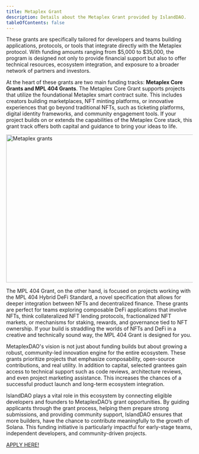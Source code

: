 ```yaml
---
title: Metaplex Grant
description: Details about the Metaplex Grant provided by IslandDAO.
tableOfContents: false
---
```



These grants are specifically tailored for developers and teams building applications, protocols, or tools that integrate directly with the Metaplex protocol. With funding amounts ranging from $5,000 to $35,000, the program is designed not only to provide financial support but also to offer technical resources, ecosystem integration, and exposure to a broader network of partners and investors.

At the heart of these grants are two main funding tracks: **Metaplex Core Grants and MPL 404 Grants**. The Metaplex Core Grant supports projects that utilize the foundational Metaplex smart contract suite. This includes creators building marketplaces, NFT minting platforms, or innovative experiences that go beyond traditional NFTs, such as ticketing platforms, digital identity frameworks, and community engagement tools. If your project builds on or extends the capabilities of the Metaplex Core stack, this grant track offers both capital and guidance to bring your ideas to life.

<Image src={grants3} alt="Metaplex grants" width="1000" height="400" />

The MPL 404 Grant, on the other hand, is focused on projects working with the MPL 404 Hybrid DeFi Standard, a novel specification that allows for deeper integration between NFTs and decentralized finance. These grants are perfect for teams exploring composable DeFi applications that involve NFTs, think collateralized NFT lending protocols, fractionalized NFT markets, or mechanisms for staking, rewards, and governance tied to NFT ownership. If your build is straddling the worlds of NFTs and DeFi in a creative and technically sound way, the MPL 404 Grant is designed for you.

MetaplexDAO's vision is not just about funding builds but about growing a robust, community-led innovation engine for the entire ecosystem. These grants prioritize projects that emphasize composability, open-source contributions, and real utility. In addition to capital, selected grantees gain access to technical support such as code reviews, architecture reviews, and even project marketing assistance. This increases the chances of a successful product launch and long-term ecosystem integration.

IslandDAO plays a vital role in this ecosystem by connecting eligible developers and founders to MetaplexDAO’s grant opportunities. By guiding applicants through the grant process, helping them prepare strong submissions, and providing community support, IslandDAO ensures that more builders, have the chance to contribute meaningfully to the growth of Solana. This funding initiative is particularly impactful for early-stage teams, independent developers, and community-driven projects.

[APPLY HERE!](https://docs.google.com/forms/d/e/1FAIpQLSfp9ZlelvtS3GSfrL9xPQk1kAVw-Em1oRe5m7FYu17O8bbhVg/viewform)
